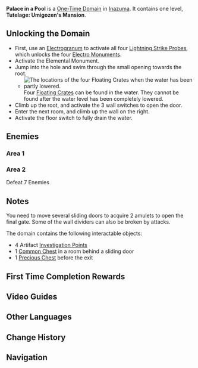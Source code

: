 {{Domain Infobox
|image        = Domain Palace in a Pool.png
|type         = One-Time
|description  = They say that long ago, seawater had yet to fill this pool. The moonlight was brighter back then, and it filled the pool instead, flowing freely like quicksilver.
|region       = Inazuma
|area         = Watatsumi Island
|subarea      = Suigetsu Pool
|requiredAR   = 38
|recLevel     = WL-dependent
|recElements  = Pyro, Electro, Cryo, Anemo
}}
{{Description|Once, in the ancient mansion of [[Umigozen]], famed throughout Inazuma there was a window that could be used to enjoy wine and observe the flowers outside. Now the mansion lies empty, and only bandits and theives dwell within.}}
'''Palace in a Pool''' is a [[One-Time Domain]] in [[Inazuma]]. It contains one level, '''Tutelage: Umigozen's Mansion'''.

==Unlocking the Domain==
*First, use an [[Electrograna|Electrogranum]] to activate all four [[Lightning Strike Probe]]s, which unlocks the four [[Electro Monument]]s.
*Activate the Elemental Monument.
*Jump into the hole and swim through the small opening towards the root.
** [[File:Suigetsu Pool - Floating Crate Locations.png|thumb|The locations of the four Floating Crates when the water has been partly lowered.]] Four [[Floating Crates]] can be found in the water. They cannot be found after the water level has been completely lowered.
*Climb up the root, and activate the 3 wall switches to open the door.
*Enter the next room, and climb up the wall on the right.
*Activate the  floor switch to fully drain the water.

==Enemies==
===Area 1===
{{Card|Nobushi: Hitsukeban|type=Enemy|1}}

===Area 2===
Defeat 7 Enemies
{{Card|Mirror Maiden|type=Enemy|1}}{{Card|Treasure Hoarders: Pugilist|type=Enemy|1}}{{Card|Treasure Hoarders: Cryo Potioneer|type=Enemy|2}}{{Card|Treasure Hoarders: Pyro Potioneer|type=Enemy|3}}

== Notes==
You need to move several sliding doors to acquire 2 amulets to open the final gate. Some of the wall dividers can also be broken by attacks.

The domain contains the following interactable objects:

*4 Artifact [[Investigation|Investigation Points]]
*1 [[Common Chest]] in a room behind a sliding door
*1 [[Precious Chest]] before the exit

==First Time Completion Rewards==
{{Card|Primogem|40}}{{Card|Adventure EXP|500}}{{Card|Electro Sigil|5}}{{Card|Entangling Bloom|1|rarity=4}}{{Card|Guide to Transience|2}}{{Card|Hero's Wit|3}}{{Card|Mystic Enhancement Ore|5}}{{Card|Mora|30000}}
<!--
==Gallery==
<gallery hideaddbutton="true" captionalign="center">
</gallery>
-->
==Video Guides==
{{EVT
|video1   = https://youtu.be/ummQRMvDUEQ
|caption1 = Unlock Palace in a Pool Domain
}}

==Other Languages==
{{Other Languages
|en      = Palace in a Pool
|zhs     = 池中宅邸
|zhs_rm  = Chí Zhōng Zháidǐ
|zht     = 池中宅邸
|zht_rm  = Chí Zhōng Zháidǐ
|zh_tl   = Mansion in a Pool
|ja      = 池の中にある邸宅
|ja_rm   = Ike no Naka ni Aru Teitaku
|ja_tl   = Mansion in a Pool
|ko      = 연못 속 저택
|ko_rm   = Yeonmot Sok Jeotaek
|ko_tl   = Mansion in the Pond
|es      = Palacio del estanque
|es_tl   = Palace of the Pond
|fr      = Palais de l'étang
|fr_tl   = Palace of the Pond
|ru      = Дом у пруда
|ru_tl   = 
|th      = วังในสระน้ำ
|th_rm   = 
|th_tl   = Palace in a Pool
|vi      = Dinh Thự Trong Hồ
|vi_tl   = 
|de      = Herrenhaus im Becken
|de_tl   = Mansion in a Pool
|id      = Palace in a Pool
|pt      = Palácio em uma Piscina
|pt_tl   = Palace in a Pool
}}

==Change History==
{{Change History|2.1}}

==Navigation==
{{Domain Navbox|Permanent}}